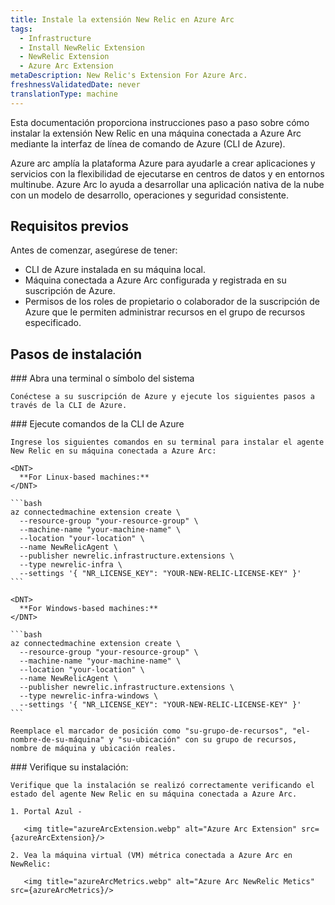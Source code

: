 ```yaml
---
title: Instale la extensión New Relic en Azure Arc
tags:
  - Infrastructure
  - Install NewRelic Extension
  - NewRelic Extension
  - Azure Arc Extension
metaDescription: New Relic's Extension For Azure Arc.
freshnessValidatedDate: never
translationType: machine
---
```




Esta documentación proporciona instrucciones paso a paso sobre cómo instalar la extensión New Relic en una máquina conectada a Azure Arc mediante la interfaz de línea de comando de Azure (CLI de Azure).

<CollapserGroup>
  <Collapser
    id="verbose-with-manifest"
    title="¿Qué es Azure Arc?"
  >
    Azure arc amplía la plataforma Azure para ayudarle a crear aplicaciones y servicios con la flexibilidad de ejecutarse en centros de datos y en entornos multinube. Azure Arc lo ayuda a desarrollar una aplicación nativa de la nube con un modelo de desarrollo, operaciones y seguridad consistente.
  </Collapser>
</CollapserGroup>

## Requisitos previos

Antes de comenzar, asegúrese de tener:

* CLI de Azure instalada en su máquina local.
* Máquina conectada a Azure Arc configurada y registrada en su suscripción de Azure.
* Permisos de los roles de propietario o colaborador de la suscripción de Azure que le permiten administrar recursos en el grupo de recursos especificado.

## Pasos de instalación

<Steps>
  <Step>
    ### Abra una terminal o símbolo del sistema

    Conéctese a su suscripción de Azure y ejecute los siguientes pasos a través de la CLI de Azure.  

  </Step>

  <Step>
    ### Ejecute comandos de la CLI de Azure

    Ingrese los siguientes comandos en su terminal para instalar el agente New Relic en su máquina conectada a Azure Arc:

    <DNT>
      **For Linux-based machines:**
    </DNT>

    ```bash
    az connectedmachine extension create \
      --resource-group "your-resource-group" \
      --machine-name "your-machine-name" \
      --location "your-location" \
      --name NewRelicAgent \
      --publisher newrelic.infrastructure.extensions \
      --type newrelic-infra \
      --settings '{ "NR_LICENSE_KEY": "YOUR-NEW-RELIC-LICENSE-KEY" }'
    ```

    <DNT>
      **For Windows-based machines:**
    </DNT>

    ```bash
    az connectedmachine extension create \
      --resource-group "your-resource-group" \
      --machine-name "your-machine-name" \
      --location "your-location" \
      --name NewRelicAgent \
      --publisher newrelic.infrastructure.extensions \
      --type newrelic-infra-windows \
      --settings '{ "NR_LICENSE_KEY": "YOUR-NEW-RELIC-LICENSE-KEY" }'
    ```

    Reemplace el marcador de posición como "su-grupo-de-recursos", "el-nombre-de-su-máquina" y "su-ubicación" con su grupo de recursos, nombre de máquina y ubicación reales.  

  </Step>

  <Step>
    ### Verifique su instalación:

    Verifique que la instalación se realizó correctamente verificando el estado del agente New Relic en su máquina conectada a Azure Arc.

    1. Portal Azul -

       <img title="azureArcExtension.webp" alt="Azure Arc Extension" src={azureArcExtension}/>

    2. Vea la máquina virtual (VM) métrica conectada a Azure Arc en NewRelic:

       <img title="azureArcMetrics.webp" alt="Azure Arc NewRelic Metics" src={azureArcMetrics}/>
  </Step>
</Steps>
